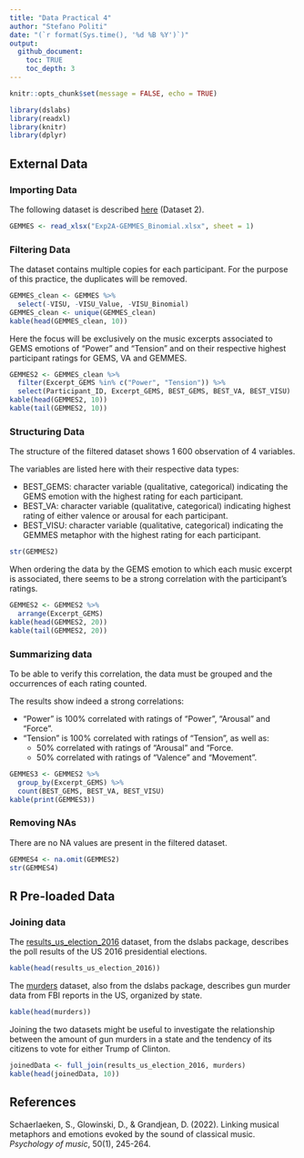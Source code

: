 ```yaml
---
title: "Data Practical 4"
author: "Stefano Politi"
date: "(`r format(Sys.time(), '%d %B %Y')`)"
output:
  github_document:
    toc: TRUE
    toc_depth: 3
---
```


```r
knitr::opts_chunk$set(message = FALSE, echo = TRUE)
```

```r
library(dslabs)
library(readxl)
library(knitr)
library(dplyr)
```
## External Data

### Importing Data

The following dataset is described [here](https://github.com/StefPo21/IntroDataScience/tree/main/3_data/2_Data.md#Importing-External-Data) (Dataset 2).

```r
GEMMES <- read_xlsx("Exp2A-GEMMES_Binomial.xlsx", sheet = 1)
```

### Filtering Data

The dataset contains multiple copies for each participant. For the purpose of this practice, the duplicates will be removed.

```r
GEMMES_clean <- GEMMES %>%
  select(-VISU, -VISU_Value, -VISU_Binomial)
GEMMES_clean <- unique(GEMMES_clean)
kable(head(GEMMES_clean, 10))
```

Here the focus will be exclusively on the music excerpts associated to GEMS emotions of "Power" and "Tension" and on their respective highest participant ratings for GEMS, VA and GEMMES.

```r
GEMMES2 <- GEMMES_clean %>%
  filter(Excerpt_GEMS %in% c("Power", "Tension")) %>%
  select(Participant_ID, Excerpt_GEMS, BEST_GEMS, BEST_VA, BEST_VISU)
kable(head(GEMMES2, 10))
kable(tail(GEMMES2, 10))
```

### Structuring Data

The structure of the filtered dataset shows 1 600 observation of 4 variables.

The variables are listed here with their respective data types:

* BEST_GEMS: character variable (qualitative, categorical) indicating the GEMS emotion with the highest rating for each participant.
* BEST_VA: character variable (qualitative, categorical) indicating highest rating of either valence or arousal for each participant.
* BEST_VISU: character variable (qualitative, categorical) indicating the GEMMES metaphor with the highest rating for each participant.

```r
str(GEMMES2)
```

When ordering the data by the GEMS emotion to which each music excerpt is associated, there seems to be a strong correlation with the participant's ratings.

```r
GEMMES2 <- GEMMES2 %>%
  arrange(Excerpt_GEMS)
kable(head(GEMMES2, 20))
kable(tail(GEMMES2, 20))
```

### Summarizing data

To be able to verify this correlation, the data must be grouped and the occurrences of each rating counted.

The results show indeed a strong correlations:

* "Power" is 100% correlated with ratings of "Power", "Arousal" and "Force".
* "Tension" is 100% correlated with ratings of "Tension", as well as:
  + 50% correlated with ratings of "Arousal" and "Force.
  + 50% correlated with ratings of "Valence" and "Movement".

```r
GEMMES3 <- GEMMES2 %>%
  group_by(Excerpt_GEMS) %>%
  count(BEST_GEMS, BEST_VA, BEST_VISU)
kable(print(GEMMES3))
```

### Removing NAs

There are no NA values are present in the filtered dataset.

```r
GEMMES4 <- na.omit(GEMMES2)
str(GEMMES4)
```

## R Pre-loaded Data

### Joining data

The [results_us_election_2016](https://www.rdocumentation.org/packages/dslabs/versions/0.7.4/topics/polls_us_election_2016) dataset, from the dslabs package, describes the poll results of the US 2016 presidential elections.

```r
kable(head(results_us_election_2016))
```

The [murders](https://www.rdocumentation.org/packages/dslabs/versions/0.7.4/topics/murders) dataset, also from the dslabs package, describes gun murder data from FBI reports in the US, organized by state.

```r
kable(head(murders))
```

Joining the two datasets might be useful to investigate the relationship between the amount of gun murders in a state and the tendency of its citizens to vote for either Trump of Clinton.

```r
joinedData <- full_join(results_us_election_2016, murders)
kable(head(joinedData, 10))
```

## References

Schaerlaeken, S., Glowinski, D., & Grandjean, D. (2022). Linking musical metaphors and emotions evoked by the sound of classical music. *Psychology of music*, 50(1), 245-264.